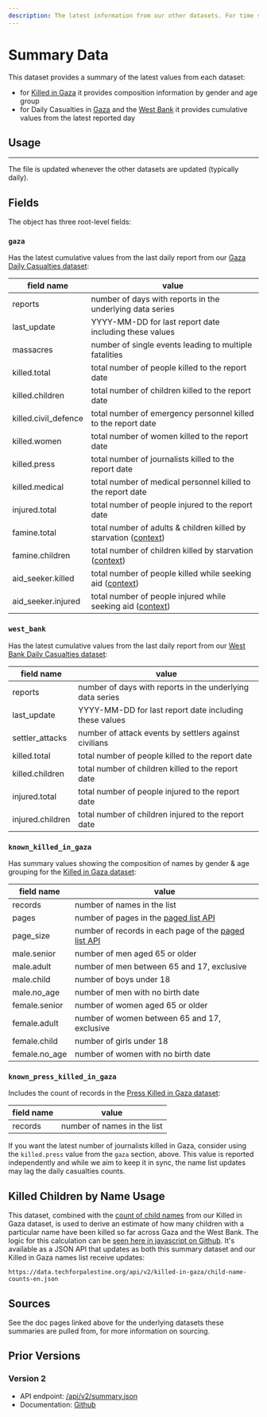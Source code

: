 ```yaml
---
description: The latest information from our other datasets. For time series data, it'll have the latest cumulative values. For others it'll have metadata on composition or timeliness. Available in JSON format. Useful applications include counters, latest human toll, dataset update detection, ratios.
---
```


# Summary Data

This dataset provides a summary of the latest values from each dataset:

- for [Killed in Gaza](/docs/killed-in-gaza) it provides composition information by gender and age group
- for Daily Casualties in [Gaza](/docs/casualties-daily) and the [West Bank](/docs/casualties-daily-west-bank) it provides cumulative values from the latest reported day

## Usage


<JSONFileLinks resource="Summary_V3" />

---

The file is updated whenever the other datasets are updated (typically daily).

## Fields

The object has three root-level fields:

### `gaza`

Has the latest cumulative values from the last daily report from our [Gaza Daily Casualties dataset](/docs/casualties-daily):

| field name           | value                                                                                                     |
| -------------------- | --------------------------------------------------------------------------------------------------------- |
| reports              | number of days with reports in the underlying data series                                                 |
| last_update          | YYYY-MM-DD for last report date including these values                                                    |
| massacres            | number of single events leading to multiple fatalities                                                    |
| killed.total         | total number of people killed to the report date                                                          |
| killed.children      | total number of children killed to the report date                                                        |
| killed.civil_defence | total number of emergency personnel killed to the report date                                             |
| killed.women         | total number of women killed to the report date                                                           |
| killed.press         | total number of journalists killed to the report date                                                     |
| killed.medical       | total number of medical personnel killed to the report date                                               |
| injured.total        | total number of people injured to the report date                                                         |
| famine.total         | total number of adults & children killed by starvation ([context](/updates/gaza-daily-famine-aid-aug-23)) |
| famine.children      | total number of children killed by starvation ([context](/updates/gaza-daily-famine-aid-aug-23))          |
| aid_seeker.killed    | total number of people killed while seeking aid ([context](/updates/gaza-daily-famine-aid-aug-23))        |
| aid_seeker.injured   | total number of people injured while seeking aid ([context](/updates/gaza-daily-famine-aid-aug-23))       |

### `west_bank`

Has the latest cumulative values from the last daily report from our [West Bank Daily Casualties dataset](/docs/casualties-daily-west-bank):

| field name       | value                                                     |
| ---------------- | --------------------------------------------------------- |
| reports          | number of days with reports in the underlying data series |
| last_update      | YYYY-MM-DD for last report date including these values    |
| settler_attacks  | number of attack events by settlers against civilians     |
| killed.total     | total number of people killed to the report date          |
| killed.children  | total number of children killed to the report date        |
| injured.total    | total number of people injured to the report date         |
| injured.children | total number of children injured to the report date       |

### `known_killed_in_gaza`

Has summary values showing the composition of names by gender & age grouping for the [Killed in Gaza dataset](/docs/killed-in-gaza):

| field name    | value                                                                                |
| ------------- | ------------------------------------------------------------------------------------ |
| records       | number of names in the list                                                          |
| pages         | number of pages in the [paged list API](/docs/killed-in-gaza/#paging)                |
| page_size     | number of records in each page of the [paged list API](/docs/killed-in-gaza/#paging) |
| male.senior   | number of men aged 65 or older                                                       |
| male.adult    | number of men between 65 and 17, exclusive                                           |
| male.child    | number of boys under 18                                                              |
| male.no_age   | number of men with no birth date                                                     |
| female.senior | number of women aged 65 or older                                                     |
| female.adult  | number of women between 65 and 17, exclusive                                         |
| female.child  | number of girls under 18                                                             |
| female.no_age | number of women with no birth date                                                   |

### `known_press_killed_in_gaza`

Includes the count of records in the [Press Killed in Gaza dataset](/docs/press-killed-in-gaza):

| field name | value                       |
| ---------- | --------------------------- |
| records    | number of names in the list |

If you want the latest number of journalists killed in Gaza, consider using the `killed.press` value from the `gaza` section, above. This value is reported independently and while we aim to keep it in sync, the name list updates may lag the daily casualties counts.

## Killed Children by Name Usage

This dataset, combined with the [count of child names](/docs/killed-in-gaza/#child-name-counts) from our Killed in Gaza dataset, is used to derive an estimate of how many children with a particular name have been killed so far across Gaza and the West Bank. The logic for this calculation can be [seen here in javascript on Github](https://github.com/TechForPalestine/palestine-datasets/blob/main/scripts/data/v2/derived/killed-child-name-counts.ts). It's available as a JSON API that updates as both this summary dataset and our Killed in Gaza names list receive updates:

```
https://data.techforpalestine.org/api/v2/killed-in-gaza/child-name-counts-en.json
```

## Sources

See the doc pages linked above for the underlying datasets these summaries are pulled from, for more information on sourcing.

## Prior Versions

### Version 2

- API endpoint: [/api/v2/summary.json](https://data.techforpalestine.org/api/v2/summary.json)
- Documentation: [Github](https://github.com/TechForPalestine/palestine-datasets/blob/51c61e6bf4b273e822e2f534a2de4305776c266b/site/docs/summary.mdx)
